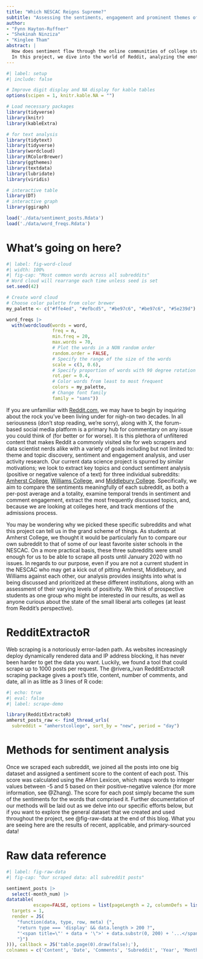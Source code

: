 ```yaml
---
title: "Which NESCAC Reigns Supreme?"
subtitle: "Assessing the sentiments, engagement and prominent themes of the Amherst, Williams, and Middlebury College subreddits"
author: 
- "Fynn Hayton-Ruffner"
- "Shekinah Ninziza"
- "Kinglee Tham"
abstract: |
  How does sentiment flow through the online communities of college students? What topics are most important to each group, and how have these conditions fluctuated with time?
  In this project, we dive into the world of Reddit, analyzing the emotional tone, engagement, and content of posts across three NESCAC college subreddits: Amherst, Williams, and Middlebury. By obtaining data in real-time using the @rivera_ivan RedditExtractoR scraping package, we examine positive negative valence, comment count, and content themes both over time and as a totality across the three forums. The goal is to explore within and cross subreddit patterns together to see if any discrepancies or global similarities emerge. Through text analysis and statistical modeling, we study how the words of students manifest the sentiment and thematic spectrum of their communities and how sentiment translates to engagement, with a particular focus on dicussions surrounding the admissions process.
---
```


```r
#| label: setup
#| include: false

# Improve digit display and NA display for kable tables
options(scipen = 1, knitr.kable.NA = "")

# Load necessary packages
library(tidyverse)
library(knitr)
library(kableExtra)

# for text analysis
library(tidytext)
library(tidyverse)
library(wordcloud)
library(RColorBrewer)
library(ggthemes)
library(textdata)
library(lubridate)
library(viridis)

# interactive table
library(DT)
# interactive graph
library(ggiraph)

load('./data/sentiment_posts.Rdata')
load('./data/word_freqs.Rdata')
```

# What's going on here?

```r
#| label: fig-word-cloud
#| width: 100%
#| fig-cap: "Most common words across all subreddits"
# Word cloud will rearrange each time unless seed is set
set.seed(42)

# Create word cloud
# Choose color palette from color brewer
my_palette <- c("#ffe4ed", "#efbcd5", "#be97c6", "#be97c6", "#5e239d")

word_freqs |>
  with(wordcloud(words = word, 
                 freq = n,
                 min.freq = 20,
                 max.words = 70,
                 # Plot the words in a NON random order
                 random.order = FALSE,
                 # Specify the range of the size of the words
                 scale = c(3, 0.6),
                 # Specify proportion of words with 90 degree rotation
                 rot.per = 0.4,
                 # Color words from least to most frequent
                 colors = my_palette,
                 # Change font family
                 family = "sans"))
```

If you are unfamiliar with [Reddit.com](https://www.reddit.com/), we may have to begin by inquiring about the rock you've been living under for nigh-on two decades. In all seriousness (don't stop reading, we're sorry), along with X, the forum-based social media platform is a primary hub for commentary on any issue you could think of (for better or for worse). It is this plethora of unfiltered content that makes Reddit a commonly visited site for web scrapers and data scientist nerds alike with a variety of goals including but not limited to: theme and topic discovery, sentiment and engagement analysis, and user activity research. Our current data science project is spurred by similar motivations; we look to extract key topics and conduct sentiment analysis (positive or negative valence of a text) for three individual subreddits: [Amherst College](https://www.reddit.com/r/amherstcollege/), [Williams College](https://www.reddit.com/r/WilliamsCollege/), and [Middlebury College](https://www.reddit.com/r/middlebury/). Specifically, we aim to compare the sentiments meaningfully of each subreddit, as both a per-post average and a totality, examine temporal trends in sentiment and comment engagement, extract the most frequently discussed topics, and, because we are looking at colleges here, and track mentions of the admissions process.

You may be wondering why we picked these specific subreddits and what this project can tell us in the grand scheme of things. As students at Amherst College, we thought it would be particularly fun to compare our own subreddit to that of some of our least favorite sister schools in the NESCAC. On a more practical basis, these three subreddits were small enough for us to be able to scrape all posts until January 2020 with no issues. In regards to our purpose, even if you are not a current student in the NESCAC who may get a kick out of pitting Amherst, Middlebury, and Williams against each other, our analysis provides insights into what is being discussed and prioritized at these different institutions, along with an assessment of their varying levels of positivity. We think of prospective students as one group who might be interested in our results, as well as anyone curious about the state of the small liberal arts colleges (at least from Reddit's perspective).

# RedditExtractoR

Web scraping is a notoriously error-laden path. As websites increasingly deploy dynamically rendered data and IP address blocking, it has never been harder to get the data you want. Luckily, we found a tool that could scrape up to 1000 posts per request. The @rivera_ivan RedditExtractoR scraping package gives a post's title, content, number of comments, and date, all in as little as 3 lines of R code:

```r
#| echo: true 
#| eval: false
#| label: scrape-demo

library(RedditExtractoR)
amherst_posts_raw <- find_thread_urls(
  subreddit = "amherstcollege", sort_by = "new", period = "day")
```

# Methods for sentiment analysis

Once we scraped each subreddit, we joined all the posts into one big dataset and assigned a sentiment score to the content of each post. This score was calculated using the Afinn Lexicon, which maps words to integer values between -5 and 5 based on their positive-negative valence (for more information, see @Zhang). The score for each post simply became the sum of the sentiments for the words that comprised it. Further documentation of our methods will be laid out as we delve into our specific efforts below, but if you want to explore the general dataset that we created and used throughout the project, see @fig-raw-data at the end of this blog. What you are seeing here are the results of recent, applicable, and primary-sourced data!

# Raw data reference

```r
#| label: fig-raw-data
#| fig-cap: "Our scraped data: all subreddit posts"

sentiment_posts |>
  select(-month_num) |>
datatable(
          escape=FALSE, options = list(pageLength = 2, columnDefs = list(list(
  targets = 1,
  render = JS(
    "function(data, type, row, meta) {",
    "return type === 'display' && data.length > 200 ?",
    "'<span title=\"' + data + '\">' + data.substr(0, 200) + '...</span>' : data;",
    "}")
))), callback = JS('table.page(0).draw(false);'),
colnames = c('Content', 'Date', 'Comments', 'Subreddit', 'Year', 'Month','Sentiment Score'))
```
